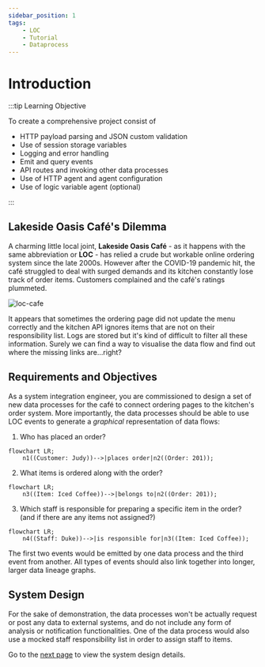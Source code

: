```yaml
---
sidebar_position: 1
tags:
    - LOC
    - Tutorial
    - Dataprocess
---
```


# Introduction

:::tip Learning Objective

To create a comprehensive project consist of

-   HTTP payload parsing and JSON custom validation
-   Use of session storage variables
-   Logging and error handling
-   Emit and query events
-   API routes and invoking other data processes
-   Use of HTTP agent and agent configuration
-   Use of logic variable agent (optional)

:::

## Lakeside Oasis Café's Dilemma

A charming little local joint, **Lakeside Oasis Café** - as it happens with the same abbreviation or **LOC** - has relied a crude but workable online ordering system since the late 2000s. However after the COVID-19 pandemic hit, the café struggled to deal with surged demands and its kitchen constantly lose track of order items. Customers complained and the café's ratings plummeted.

<div className="center-padded">
    <img src={require("./img/loc-cafe.png").default} alt="loc-cafe" />
</div>

It appears that sometimes the ordering page did not update the menu correctly and the kitchen API ignores items that are not on their responsibility list. Logs are stored but it's kind of difficult to filter all these information. Surely we can find a way to visualise the data flow and find out where the missing links are...right?

## Requirements and Objectives

As a system integration engineer, you are commissioned to design a set of new data processes for the café to connect ordering pages to the kitchen's order system. More importantly, the data processes should be able to use LOC events to generate a _graphical_ representation of data flows:

1. Who has placed an order?

```mermaid
flowchart LR;
    n1((Customer: Judy))-->|places order|n2((Order: 201));
```

2. What items is ordered along with the order?

```mermaid
flowchart LR;
    n3((Item: Iced Coffee))-->|belongs to|n2((Order: 201));
```

3. Which staff is responsible for preparing a specific item in the order? (and if there are any items not assigned?)

```mermaid
flowchart LR;
    n4((Staff: Duke))-->|is responsible for|n3((Item: Iced Coffee));
```

The first two events would be emitted by one data process and the third event from another. All types of events should also link together into longer, larger data lineage graphs.

## System Design

For the sake of demonstration, the data processes won't be actually request or post any data to external systems, and do not include any form of analysis or notification functionalities. One of the data process would also use a mocked staff responsibility list in order to assign staff to items.

Go to the [next page](/legacy/0.9/use-cases/loc-cafe/system-design) to view the system design details.
